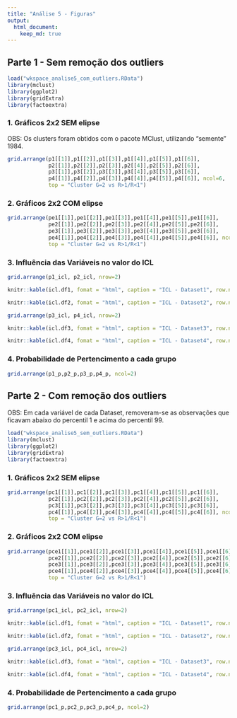 ```yaml
---
title: "Análise 5 - Figuras"
output: 
  html_document:
    keep_md: true
---
```


## Parte 1 - Sem remoção dos outliers

```r
load("wkspace_analise5_com_outliers.RData")
library(mclust)
library(ggplot2)
library(gridExtra)
library(factoextra)
```

### 1. Gráficos 2x2 SEM elipse

OBS: Os clusters foram obtidos com o pacote MClust, utilizando "semente" 1984.

```r
grid.arrange(p1[[1]],p1[[2]],p1[[3]],p1[[4]],p1[[5]],p1[[6]],
             p2[[1]],p2[[2]],p2[[3]],p2[[4]],p2[[5]],p2[[6]],
             p3[[1]],p3[[2]],p3[[3]],p3[[4]],p3[[5]],p3[[6]],
             p4[[1]],p4[[2]],p4[[3]],p4[[4]],p4[[5]],p4[[6]], ncol=6,
             top = "Cluster G=2 vs R>1/R<1")
```

### 2. Gráficos 2x2 COM elipse

```r
grid.arrange(pe1[[1]],pe1[[2]],pe1[[3]],pe1[[4]],pe1[[5]],pe1[[6]],
             pe2[[1]],pe2[[2]],pe2[[3]],pe2[[4]],pe2[[5]],pe2[[6]],
             pe3[[1]],pe3[[2]],pe3[[3]],pe3[[4]],pe3[[5]],pe3[[6]],
             pe4[[1]],pe4[[2]],pe4[[3]],pe4[[4]],pe4[[5]],pe4[[6]], ncol=6,
             top = "Cluster G=2 vs R>1/R<1")
```

### 3. Influência das Variáveis no valor do ICL

```r
grid.arrange(p1_icl, p2_icl, nrow=2)
```

```r
knitr::kable(icl.df1, fomat = "html", caption = "ICL - Dataset1", row.names = FALSE)
```

```r
knitr::kable(icl.df2, fomat = "html", caption = "ICL - Dataset2", row.names = FALSE)
```


```r
grid.arrange(p3_icl, p4_icl, nrow=2)
```

```r
knitr::kable(icl.df3, fomat = "html", caption = "ICL - Dataset3", row.names = FALSE)
```

```r
knitr::kable(icl.df4, fomat = "html", caption = "ICL - Dataset4", row.names = FALSE)
```


### 4. Probabilidade de Pertencimento a cada grupo

```r
grid.arrange(p1_p,p2_p,p3_p,p4_p, ncol=2)
```



## Parte 2 - Com remoção dos outliers

OBS: Em cada variável de cada Dataset, removeram-se as observações que ficavam abaixo do percentil 1 e acima do percentil 99.

```r
load("wkspace_analise5_sem_outliers.RData")
library(mclust)
library(ggplot2)
library(gridExtra)
library(factoextra)
```

### 1. Gráficos 2x2 SEM elipse

```r
grid.arrange(pc1[[1]],pc1[[2]],pc1[[3]],pc1[[4]],pc1[[5]],pc1[[6]],
             pc2[[1]],pc2[[2]],pc2[[3]],pc2[[4]],pc2[[5]],pc2[[6]],
             pc3[[1]],pc3[[2]],pc3[[3]],pc3[[4]],pc3[[5]],pc3[[6]],
             pc4[[1]],pc4[[2]],pc4[[3]],pc4[[4]],pc4[[5]],pc4[[6]], ncol=6,
             top = "Cluster G=2 vs R>1/R<1")
```

### 2. Gráficos 2x2 COM elipse

```r
grid.arrange(pce1[[1]],pce1[[2]],pce1[[3]],pce1[[4]],pce1[[5]],pce1[[6]],
             pce2[[1]],pce2[[2]],pce2[[3]],pce2[[4]],pce2[[5]],pce2[[6]],
             pce3[[1]],pce3[[2]],pce3[[3]],pce3[[4]],pce3[[5]],pce3[[6]],
             pce4[[1]],pce4[[2]],pce4[[3]],pce4[[4]],pce4[[5]],pce4[[6]], ncol=6,
             top = "Cluster G=2 vs R>1/R<1")
```

### 3. Influência das Variáveis no valor do ICL

```r
grid.arrange(pc1_icl, pc2_icl, nrow=2)
```

```r
knitr::kable(icl.df1, fomat = "html", caption = "ICL - Dataset1", row.names = FALSE)
```

```r
knitr::kable(icl.df2, fomat = "html", caption = "ICL - Dataset2", row.names = FALSE)
```


```r
grid.arrange(pc3_icl, pc4_icl, nrow=2)
```

```r
knitr::kable(icl.df3, fomat = "html", caption = "ICL - Dataset3", row.names = FALSE)
```

```r
knitr::kable(icl.df4, fomat = "html", caption = "ICL - Dataset4", row.names = FALSE)
```


### 4. Probabilidade de Pertencimento a cada grupo

```r
grid.arrange(pc1_p,pc2_p,pc3_p,pc4_p, ncol=2)
```

